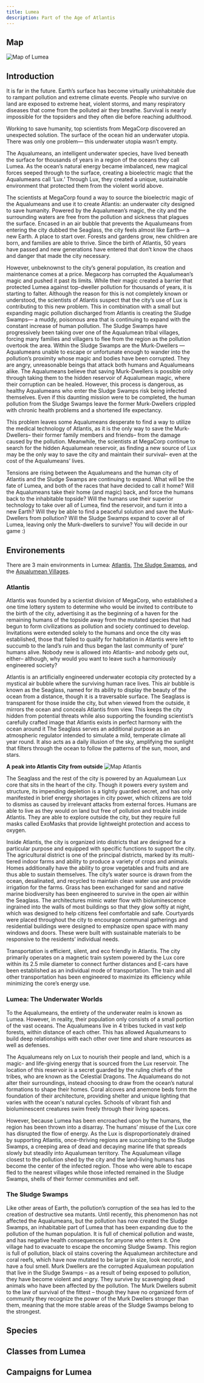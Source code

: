 ```yaml
---
title: Lumea
description: Part of the Age of Atlantis
---
```




## Map 
![Map of Lumea](../../../assets/lumea/lumea.png)

## Introduction
It is far in the future. Earth’s surface has become virtually uninhabitable due to rampant pollution and extreme climate events. People who survive on land are exposed to extreme heat, violent storms, and many respiratory diseases that come from the polluted air they breathe. Survival is nearly impossible for the topsiders and they often die before reaching adulthood. 

Working to save humanity, top scientists from MegaCorp discovered an unexpected solution. The surface of the ocean hid an underwater utopia. There was only one problem— this underwater utopia wasn’t empty. 

The Aqualumeans, an intelligent underwater species, have lived beneath the surface for thousands of years in a region of the oceans they call Lumea. As the ocean’s natural energy became imbalanced, new magical forces seeped through to the surface, creating a bioelectric magic that the Aqualumeans call ‘Lux.’ Through Lux, they created a unique, sustainable environment that protected them from the violent world above. 

The scientists at MegaCorp found a way to source the bioelectric magic of the Aqualumeans and use it to create Atlantis: an underwater city designed to save humanity. Powered by the Aqualumean’s magic, the city and the surrounding waters are free from the pollution and sickness that plagues the surface. Encased in an air bubble that prevents the Aqualumeans from entering the city dubbed the Seaglass, the city feels almost like Earth— a new Earth. A place to start over. Forests and gardens grow, new children are born, and families are able to thrive. Since the birth of Atlantis, 50 years have passed and new generations have entered that don’t know the chaos and danger that made the city necessary. 

However, unbeknownst to the city’s general population, its creation and maintenance comes at a price. Megacorp has corrupted the Aqualumean’s magic and pushed it past its limits. While their magic created a barrier that protected Lumea against top-dweller pollution for thousands of years, it is starting to falter. Although the reason for this is not completely known or understood, the scientists of Atlantis suspect that the city’s use of Lux is contributing to this new problem. This in combination with a small but expanding magic pollution discharged from Atlantis is creating the Sludge Swamps— a muddy, poisonous area that is continuing to expand with the constant increase of human pollution. The Sludge Swamps have progressively been taking over one of the Aqualumean tribal villages, forcing many families and villagers to flee from the region as the pollution overtook the area. Within the Sludge Swamps are the Murk-Dwellers — Aqualumeans unable to escape or unfortunate enough to wander into the pollution’s proximity whose magic and bodies have been corrupted. They are angry, unreasonable beings that attack both humans and Aqualumeans alike. The Aqualumeans believe that saving Murk-Dwellers is possible only through taking them to the hidden reservoir of Aqualumean magic, where their corruption can be healed. However, this process is dangerous, as healthy Aqualumeans who enter the Sludge Swamps risk being infected themselves. Even if this daunting mission were to be completed, the human pollution from the Sludge Swamps leave the former Murk-Dwellers crippled with chronic health problems and a shortened life expectancy.

This problem leaves some Aqualumeans desperate to find a way to utilize the medical technology of Atlantis, as it is the only way to save the Murk-Dwellers– their former family members and friends– from the damage caused by the pollution. Meanwhile, the scientists at MegaCorp continue to search for the hidden Aqualumean reservoir, as finding a new source of Lux may be the only way to save the city and maintain their survival– even at the cost of the Aqualumeans’ lives.

Tensions are rising between the Aqualumeans and the human city of Atlantis and the Sludge Swamps are continuing to expand. What will be the fate of Lumea, and both of the races that have decided to call it home? Will the Aqualumeans take their home (and magic) back, and force the humans back to the inhabitable topside? Will the humans use their superior technology to take over all of Lumea, find the reservoir, and turn it into a new Earth? Will they be able to find a peaceful solution and save the Murk-Dwellers from pollution?  Will the Sludge Swamps expand to cover all of Lumea, leaving only the Murk-dwellers to survive? You will decide in our game :)


## Environements
There are 3 main environments in Lumea: [Atlantis](#atlantis), [The Sludge Swamps](#the-sludge-swamps), and the [Aqualumean Villages](#lumea-the-underwater-worlds).

### Atlantis
Atlantis was founded by a scientist division of MegaCorp, who established a one time lottery system to determine who would be invited to contribute to the birth of the city, advertising it as the beginning of a haven for the remaining humans of the topside away from the mutated species that had begun to form civilizations as pollution and society continued to develop. Invitations were extended solely to the humans and once the city was established, those that failed to qualify for habitation in Atlantis were left to succumb to the land’s ruin and thus began the last community of ‘pure’ humans alive. Nobody new is allowed into Atlantis– and nobody gets out, either– although, why would you want to leave such a harmoniously engineered society?

Atlantis is an artificially engineered underwater ecotopia city protected by a mystical air bubble where the surviving human race lives. This air bubble is known as the Seaglass, named for its ability to display the beauty of the ocean from a distance, though it is a traversable surface. The Seaglass is transparent for those inside the city, but when viewed from the outside, it mirrors the ocean and conceals Atlantis from view. This keeps the city hidden from potential threats while also supporting the founding scientist’s carefully crafted image that Atlantis exists in perfect harmony with the ocean around it  The Seaglass serves an additional purpose as an atmospheric regulator intended to simulate a mild, temperate climate all year round. It also acts as a daily illusion of the sky, amplifying the sunlight that filters through the ocean to follow the patterns of the sun, moon, and stars.

**A peak into Atlantis City from outside**
![Map Atlantis](../../../assets/lumea/atlantis.png)

The Seaglass and the rest of the city is powered by an Aqualumean Lux core that sits in the heart of the city. Though it powers every system and structure, its impending depletion is a tightly guarded secret, and has only manifested in brief energy shortages in city power, which citizens are told to dismiss as caused by irrelevant attacks from external forces. Humans are able to live as they would on land but free of pollution and trouble inside Atlantis. They are able to explore outside the city, but they require full masks called ExoMasks that provide lightweight protection and access to oxygen.

Inside Atlantis, the city is organized into districts that are designed for a particular purpose and equipped with specific functions to support the city. The agricultural district is one of the principal districts, marked by its multi-tiered indoor farms and ability to produce a variety of crops and animals. Homes additionally have the ability to grow vegetables and fruits and are thus able to sustain themselves. The city’s water source is drawn from the ocean, desalinated, and recycled to maintain clean water use and provide irrigation for the farms. Grass has been exchanged for sand and native marine biodiversity has been engineered to survive in the open air within the Seaglass. The architectures mimic water flow with bioluminescence ingrained into the walls of most buildings so that they glow softly at night, which was designed to help citizens feel comfortable and safe. Courtyards were placed throughout the city to encourage communal gatherings and residential buildings were designed to emphasize open space with many windows and doors. These were built with sustainable materials to be responsive to the residents’ individual needs.

Transportation is efficient, silent, and eco friendly in Atlantis. The city primarily operates on a magnetic train system powered by the Lux core within its 2.5 mile diameter to connect further distances and E-cars have been established as an individual mode of transportation. The train and all other transportation has been engineered to maximize its efficiency while minimizing the core’s energy use. 


### Lumea: The Underwater Worlds
To the Aqualumeans, the entirety of the underwater realm is known as Lumea. However, in reality, their population only consists of a small portion of the vast oceans. The Aqualumeans live in 4 tribes tucked in vast kelp forests, within distance of each other. This has allowed Aqualumeans to build deep relationships with each other over time and share resources as well as defenses.

The Aqualumeans rely on Lux to nourish their people and land, which is a magic- and life-giving energy that is sourced from the Lux reservoir. The location of this reservoir is a secret guarded by the ruling chiefs of the tribes, who are known as the Celestial Dragons. The Aqualumeans do not alter their surroundings, instead choosing to draw from the ocean’s natural formations to shape their homes. Coral alcoves and anemone beds form the foundation of their architecture, providing shelter and unique lighting that varies with the ocean's natural cycles. Schools of vibrant fish and bioluminescent creatures swim freely through their living spaces.

However, because Lumea has been encroached upon by the humans, the region has been thrown into a disarray. The humans’ misuse of the Lux core has disrupted the flow of energy. As the Lux is disproportionately drained by supporting Atlantis, once-thriving regions are succumbing to the Sludge Swamps, a creeping area of dead and decaying marine life that spreads slowly but steadily into Aqualumean territory. The Aqualumean village closest to the pollution shed by the city and the land-living humans has become the center of the infected region. Those who were able to escape fled to the nearest villages while those infected remained in the Sludge Swamps, shells of their former communities and self.

### The Sludge Swamps
Like other areas of Earth, the pollution’s corruption of the sea has led to the creation of destructive sea mutants. Until recently, this phenomenon has not affected the Aqualumeans, but the pollution has now created the Sludge Swamps, an inhabitable part of Lumea that has been expanding due to the pollution of the human population. It is full of chemical pollution and waste, and has negative health consequences for anyone who enters it. One village had to evacuate to escape the oncoming Sludge Swamp. This region is full of pollution, black oil stains covering the Aqualumean architecture and coral reefs, which have now mutated to be larger in size, look necrotic, and have a foul smell. Murk Dwellers are the corrupted Aqualumean population that live in the Sludge Swamps – as a result of being exposed to pollution, they have become violent and angry. They survive by scavenging dead animals who have been affected by the pollution. The Murk Dwellers submit to the law of survival of the fittest – though they have no organized form of community they recognize the power of the Murk Dwellers stronger than them, meaning that the more stable areas of the Sludge Swamps belong to the strongest.


## Species
<CardGrid>
    <LinkCard title="Aqualumeans" href="../species/aqualumeans" description="Aqualumeans are a species of aquatic creatures from Lumea." />
    <LinkCard title="Humans" href="humans" description="Humans are the species that live in Atlantis." />
</CardGrid>

## Classes from Lumea
<CardGrid>
    <LinkCard title="Enchanter" href="../class/enchanter" description="Enchanters are skilled in the art of magic and imbuing objects with magical properties." />
    <LinkCard title="Ranger" href="../class/ranger" description="Rangers are skilled hunters and trackers who specialize in the wilderness." />
</CardGrid>

## Campaigns for Lumea
<CardGrid>
    <LinkCard title="Save an Aqualumean child who has become a Murk Dweller" href="../../campaigns/save-aqualumean-child" description="One of the corrupted Aqualumeans who has been exposed to the pollution of the Sludge Swamps." />
    <LinkCard title="Save Astralyss, the kidnapped Celestial Dragon" href="../campaigns/save-astralyss" description="A Celestial Dragon named Astralyss has been kidnapped by the evil scientists and hidden deep within their laboratory." />
    <LinkCard title="Scientists Divided in Atlantis" href="../campaigns/scientists-divided-in-atlantis" description="Two groups of scientists within Atlantis who are developing different solutions for pollution." />
</CardGrid>
